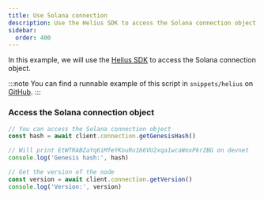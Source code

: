 ```yaml
---
title: Use Solana connection
description: Use the Helius SDK to access the Solana connection object
sidebar:
  order: 400
---
```


In this example, we will use the [Helius SDK](/helius/getting-started) to access the Solana connection object.

:::note
You can find a runnable example of this script in `snippets/helius` on <a href="https://github.com/pubkeyapp/pubkey-notes/tree/main/snippets/helius" target="_blank" rel="noopener noreferrer">GitHub</a>.
:::

### Access the Solana connection object

```typescript
// You can access the Solana connection object
const hash = await client.connection.getGenesisHash()

// Will print EtWTRABZaYq6iMfeYKouRu166VU2xqa1wcaWoxPkrZBG on devnet
console.log('Genesis hash:', hash)

// Get the version of the node
const version = await client.connection.getVersion()
console.log('Version:', version)
```

